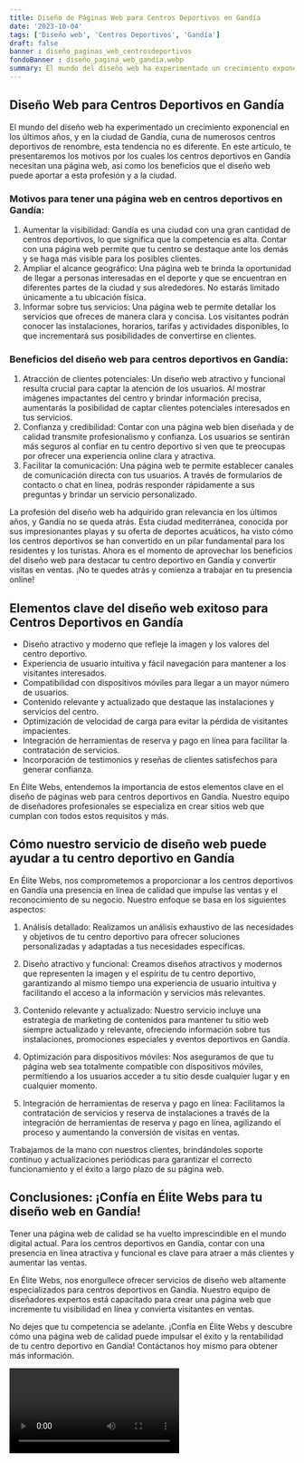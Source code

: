 ```yaml
---
title: Diseño de Páginas Web para Centros Deportivos en Gandía
date: '2023-10-04'
tags: ['Diseño web', 'Centros Deportivos', 'Gandía']
draft: false
banner : diseño_paginas_web_centrosdeportivos
fondoBanner : diseño_pagina_web_gandía.webp
summary: El mundo del diseño web ha experimentado un crecimiento exponencial en los últimos años, y en la ciudad de Gandía, cuna de numerosos centros deportivos de renombre, esta tendencia no es diferente. En este artículo, te presentaremos los motivos por los cuales los centros deportivos en Gandía necesitan una página web, así como los beneficios que el diseño web puede aportar a esta profesión y a la ciudad.
---
```


## Diseño Web para Centros Deportivos en Gandía

El mundo del diseño web ha experimentado un crecimiento exponencial en los últimos años, y en la ciudad de Gandía, cuna de numerosos centros deportivos de renombre, esta tendencia no es diferente. En este artículo, te presentaremos los motivos por los cuales los centros deportivos en Gandía necesitan una página web, así como los beneficios que el diseño web puede aportar a esta profesión y a la ciudad.

### Motivos para tener una página web en centros deportivos en Gandía:
1. Aumentar la visibilidad: Gandía es una ciudad con una gran cantidad de centros deportivos, lo que significa que la competencia es alta. Contar con una página web permite que tu centro se destaque ante los demás y se haga más visible para los posibles clientes.
2. Ampliar el alcance geográfico: Una página web te brinda la oportunidad de llegar a personas interesadas en el deporte y que se encuentran en diferentes partes de la ciudad y sus alrededores. No estarás limitado únicamente a tu ubicación física.
3. Informar sobre tus servicios: Una página web te permite detallar los servicios que ofreces de manera clara y concisa. Los visitantes podrán conocer las instalaciones, horarios, tarifas y actividades disponibles, lo que incrementará sus posibilidades de convertirse en clientes.

### Beneficios del diseño web para centros deportivos en Gandía:
1. Atracción de clientes potenciales: Un diseño web atractivo y funcional resulta crucial para captar la atención de los usuarios. Al mostrar imágenes impactantes del centro y brindar información precisa, aumentarás la posibilidad de captar clientes potenciales interesados en tus servicios.
2. Confianza y credibilidad: Contar con una página web bien diseñada y de calidad transmite profesionalismo y confianza. Los usuarios se sentirán más seguros al confiar en tu centro deportivo si ven que te preocupas por ofrecer una experiencia online clara y atractiva.
3. Facilitar la comunicación: Una página web te permite establecer canales de comunicación directa con tus usuarios. A través de formularios de contacto o chat en línea, podrás responder rápidamente a sus preguntas y brindar un servicio personalizado.

La profesión del diseño web ha adquirido gran relevancia en los últimos años, y Gandía no se queda atrás. Esta ciudad mediterránea, conocida por sus impresionantes playas y su oferta de deportes acuáticos, ha visto cómo los centros deportivos se han convertido en un pilar fundamental para los residentes y los turistas. Ahora es el momento de aprovechar los beneficios del diseño web para destacar tu centro deportivo en Gandía y convertir visitas en ventas. ¡No te quedes atrás y comienza a trabajar en tu presencia online!

<GifSeo />

<Cta />

## Elementos clave del diseño web exitoso para Centros Deportivos en Gandía

- Diseño atractivo y moderno que refleje la imagen y los valores del centro deportivo.
- Experiencia de usuario intuitiva y fácil navegación para mantener a los visitantes interesados.
- Compatibilidad con dispositivos móviles para llegar a un mayor número de usuarios.
- Contenido relevante y actualizado que destaque las instalaciones y servicios del centro.
- Optimización de velocidad de carga para evitar la pérdida de visitantes impacientes.
- Integración de herramientas de reserva y pago en línea para facilitar la contratación de servicios.
- Incorporación de testimonios y reseñas de clientes satisfechos para generar confianza.

En Élite Webs, entendemos la importancia de estos elementos clave en el diseño de páginas web para centros deportivos en Gandía. Nuestro equipo de diseñadores profesionales se especializa en crear sitios web que cumplan con todos estos requisitos y más.

## Cómo nuestro servicio de diseño web puede ayudar a tu centro deportivo en Gandía

En Élite Webs, nos comprometemos a proporcionar a los centros deportivos en Gandía una presencia en línea de calidad que impulse las ventas y el reconocimiento de su negocio. Nuestro enfoque se basa en los siguientes aspectos:

1. Análisis detallado: Realizamos un análisis exhaustivo de las necesidades y objetivos de tu centro deportivo para ofrecer soluciones personalizadas y adaptadas a tus necesidades específicas.

2. Diseño atractivo y funcional: Creamos diseños atractivos y modernos que representen la imagen y el espíritu de tu centro deportivo, garantizando al mismo tiempo una experiencia de usuario intuitiva y facilitando el acceso a la información y servicios más relevantes.

3. Contenido relevante y actualizado: Nuestro servicio incluye una estrategia de marketing de contenidos para mantener tu sitio web siempre actualizado y relevante, ofreciendo información sobre tus instalaciones, promociones especiales y eventos deportivos en Gandía.

4. Optimización para dispositivos móviles: Nos aseguramos de que tu página web sea totalmente compatible con dispositivos móviles, permitiendo a los usuarios acceder a tu sitio desde cualquier lugar y en cualquier momento.

5. Integración de herramientas de reserva y pago en línea: Facilitamos la contratación de servicios y reserva de instalaciones a través de la integración de herramientas de reserva y pago en línea, agilizando el proceso y aumentando la conversión de visitas en ventas.

Trabajamos de la mano con nuestros clientes, brindándoles soporte continuo y actualizaciones periódicas para garantizar el correcto funcionamiento y el éxito a largo plazo de su página web.

## Conclusiones: ¡Confía en Élite Webs para tu diseño web en Gandía!

Tener una página web de calidad se ha vuelto imprescindible en el mundo digital actual. Para los centros deportivos en Gandía, contar con una presencia en línea atractiva y funcional es clave para atraer a más clientes y aumentar las ventas.

En Élite Webs, nos enorgullece ofrecer servicios de diseño web altamente especializados para centros deportivos en Gandía. Nuestro equipo de diseñadores expertos está capacitado para crear una página web que incremente tu visibilidad en línea y convierta visitantes en ventas.

No dejes que tu competencia se adelante. ¡Confía en Élite Webs y descubre cómo una página web de calidad puede impulsar el éxito y la rentabilidad de tu centro deportivo en Gandía! Contáctanos hoy mismo para obtener más información.

<Video />

<CtaBot job='Centros Deportivos' city='Gandía'/>

<Gmaps query='Gandía+españa+maps' />